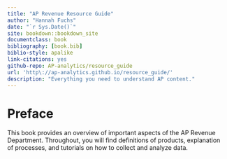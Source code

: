 ```yaml
--- 
title: "AP Revenue Resource Guide"
author: "Hannah Fuchs"
date: "`r Sys.Date()`"
site: bookdown::bookdown_site
documentclass: book
bibliography: [book.bib]
biblio-style: apalike
link-citations: yes
github-repo: AP-analytics/resource_guide
url: 'http\://ap-analytics.github.io/resource_guide/'
description: "Everything you need to understand AP content."
---
```


# Preface {-}

This book provides an overview of important aspects of the AP Revenue Department. Throughout, you will find definitions of products, explanation of processes, and tutorials on how to collect and analyze data. 
